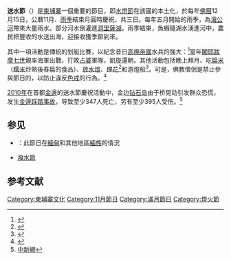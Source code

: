 '''送水節'''（{{kmr|k=ពិធី​បុណ្យ​អុំ​ទូក|r=Bon Om Touk}}）是[[柬埔寨|柬埔寨]]一個重要的節目，即[[水燈節_(東南亞)|水燈節]]在該國的本土化，於每年[[佛曆|佛曆]]12月15日，公曆11月、[[雨季|雨季]]結束月圓時慶祝，共三日。每年五月開始的雨季，為[[湄公河|湄公河]]帶來大量雨水。部分河水倒灌進[[洞里薩湖|洞里薩湖]]。雨季結束，魚蝦隨湖水湧進河中，農民把豐收的水送出海，迎接收獲季節到來。

其中一項活動是傳統的划艇比賽，以紀念昔日[[高棉帝國|高棉帝國]]水兵的強大：<ref name="row">{{cite news|publisher=[[半島電視台|半島電視台]]
|date=2010年11月22日 20:30(UTC)
|title=Cambodia's Water Festival
|url=http://english.aljazeera.net/news/asia-pacific/2010/11/20101122194722493205.html
}}</ref>當年[[闍耶跋摩七世|闍耶跋摩七世]]親率海軍出戰，打敗[[占婆|占婆]]軍隊，凱旋還朝。其他活動包括晚上拜月、吃[[扁米|扁米]]（[[糯米|糯米]]炒熟後舂扁的食品）、[[放水燈|放水燈]]、[[煙花|煙花]]<ref name="night">{{cite news|publisher=[[明報|明報]]
|date=2010年11月24日
|title=送水節恭送河水入海|pages=A24
}}</ref>和游燈船<ref>{{cite news|publisher=[[中國民航|中國民航]]
|date=2010年11月
|title=柬埔寨送水節
}}</ref>。可是，佛教僧侶是禁止參與節日的，以防止違反[[色戒|色戒]]的行為。<ref name="monks">{{cite news|publisher=[[加拿大新聞社|加拿大新聞社]]
|date=2010年11月10日
|title=Buddhist monks barred from water festival to prevent undignified behaviour
}}</ref>

[[2010年|2010年]]在首都[[金邊|金邊]]的送水節慶祝活動中，金边[[钻石岛|钻石岛]]由于桥晃动引发群众恐慌，发生[[金邊踩踏事故|金邊踩踏事故]]，导致至少347人死亡，另有至少395人受伤。<ref>[http://www.chinanews.com.cn/gj/2010/11-25/2680760.shtml 中新網]</ref>

== 参见 ==
*{{link-en|緬甸點燈節|Tazaungdaing festival}}：此節日在[[緬甸|緬甸]]和其他地區[[緬族|緬族]]的情況
* [[潑水節|潑水節]]
== 参考文献 ==
<div class="references-small">
<references></references>
</div>

[[Category:柬埔寨文化|Category:柬埔寨文化]]
[[Category:11月節日|Category:11月節日]]
[[Category:滿月節日|Category:滿月節日]]
[[Category:燈火節|Category:燈火節]]
